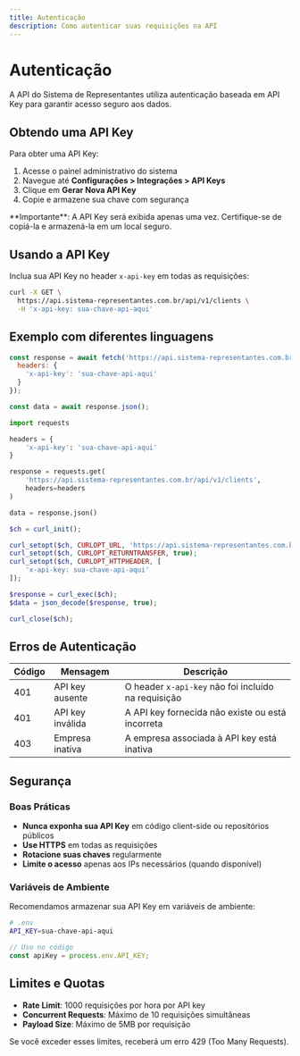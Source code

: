 ```yaml
---
title: Autenticação
description: Como autenticar suas requisições na API
---
```


# Autenticação

A API do Sistema de Representantes utiliza autenticação baseada em API Key para garantir acesso seguro aos dados.

## Obtendo uma API Key

Para obter uma API Key:

1. Acesse o painel administrativo do sistema
2. Navegue até **Configurações > Integrações > API Keys**
3. Clique em **Gerar Nova API Key**
4. Copie e armazene sua chave com segurança

<Warning>
**Importante**: A API Key será exibida apenas uma vez. Certifique-se de copiá-la e armazená-la em um local seguro.
</Warning>

## Usando a API Key

Inclua sua API Key no header `x-api-key` em todas as requisições:

```bash
curl -X GET \
  https://api.sistema-representantes.com.br/api/v1/clients \
  -H 'x-api-key: sua-chave-api-aqui'
```

## Exemplo com diferentes linguagens

<CodeGroup>

```javascript Node.js
const response = await fetch('https://api.sistema-representantes.com.br/api/v1/clients', {
  headers: {
    'x-api-key': 'sua-chave-api-aqui'
  }
});

const data = await response.json();
```

```python Python
import requests

headers = {
    'x-api-key': 'sua-chave-api-aqui'
}

response = requests.get(
    'https://api.sistema-representantes.com.br/api/v1/clients',
    headers=headers
)

data = response.json()
```

```php PHP
$ch = curl_init();

curl_setopt($ch, CURLOPT_URL, 'https://api.sistema-representantes.com.br/api/v1/clients');
curl_setopt($ch, CURLOPT_RETURNTRANSFER, true);
curl_setopt($ch, CURLOPT_HTTPHEADER, [
    'x-api-key: sua-chave-api-aqui'
]);

$response = curl_exec($ch);
$data = json_decode($response, true);

curl_close($ch);
```

</CodeGroup>

## Erros de Autenticação

| Código | Mensagem | Descrição |
|--------|----------|-----------|
| 401 | API key ausente | O header `x-api-key` não foi incluído na requisição |
| 401 | API key inválida | A API key fornecida não existe ou está incorreta |
| 403 | Empresa inativa | A empresa associada à API key está inativa |

## Segurança

### Boas Práticas

- **Nunca exponha sua API Key** em código client-side ou repositórios públicos
- **Use HTTPS** em todas as requisições
- **Rotacione suas chaves** regularmente
- **Limite o acesso** apenas aos IPs necessários (quando disponível)

### Variáveis de Ambiente

Recomendamos armazenar sua API Key em variáveis de ambiente:

```bash
# .env
API_KEY=sua-chave-api-aqui
```

```javascript
// Uso no código
const apiKey = process.env.API_KEY;
```

## Limites e Quotas

- **Rate Limit**: 1000 requisições por hora por API key
- **Concurrent Requests**: Máximo de 10 requisições simultâneas
- **Payload Size**: Máximo de 5MB por requisição

Se você exceder esses limites, receberá um erro 429 (Too Many Requests).